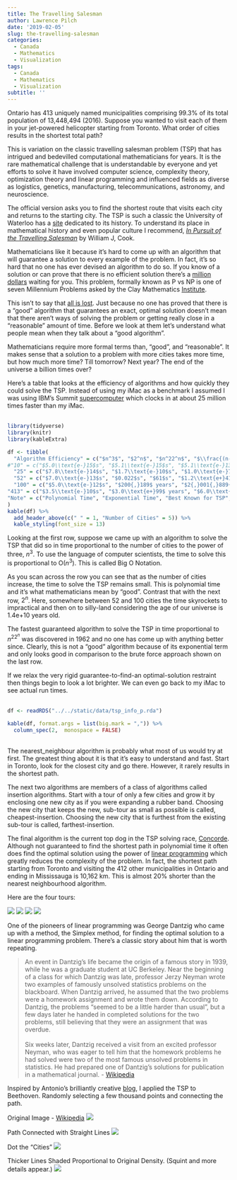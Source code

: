 ```yaml
---
title: The Travelling Salesman
author: Lawrence Pilch
date: '2019-02-05'
slug: the-travelling-salesman
categories:
  - Canada
  - Mathematics
  - Visualization
tags:
  - Canada
  - Mathematics
  - Visualization
subtitle: ''
---
```


Ontario has 413 uniquely named municipalities comprising 99.3% of its total population of 13,448,494 (2016). Suppose you wanted to visit each of them in your jet-powered helicopter starting from Toronto. What order of cities results in the shortest total path?

This is variation on the classic travelling salesman problem (TSP) that has intrigued and bedevilled computational mathematicians for years. It is the rare mathematical challenge that is understandable by everyone and yet efforts to solve it have involved computer science, complexity theory, optimization theory and linear programming and influenced fields as diverse as logistics, genetics, manufacturing, telecommunications, astronomy, and neuroscience.

The official version asks you to find the shortest route that visits each city and returns to the starting city. The TSP is such a classic the University of Waterloo has a [site](http://www.math.uwaterloo.ca/tsp/history/index.html) dedicated to its history. To understand its place in mathematical history and even popular culture I recommend, [*In Pursuit of the Travelling Salesman*](https://press.princeton.edu/titles/9531.html) by William J, Cook.

Mathematicians like it because it’s hard to come up with an algorithm that will guarantee a solution to every example of the problem. In fact, it’s so hard that no one has ever devised an algorithm to do so. If you know of a solution or can prove that there is no efficient solution there’s a [million dollars]([http://www.claymath.org/millennium-problems/millennium-prize-problems) waiting for you. This problem, formally known as P vs NP is one of seven Millennium Problems asked by the Clay Mathematics [Institute](http://www.claymath.org/millennium-problems).

This isn’t to say that [all is lost](https://www.rogerebert.com/reviews/all-is-lost-2013). Just because no one has proved that there is a “good” algorithm that guarantees an exact, optimal solution doesn’t mean that there aren’t ways of solving the problem or getting really close in a “reasonable” amount of time. Before we look at them let’s understand what people mean when they talk about a “good algorithm”.

Mathematicians require more formal terms than, “good”, and “reasonable”. It makes sense that a solution to a problem with more cities takes more time, but how much more time? Till tomorrow? Next year? The end of the universe a billion times over?

Here’s a table that looks at the efficiency of algorithms and how quickly they could solve the TSP. Instead of using my iMac as a benchmark I assumed I was using IBM’s Summit [supercomputer](https://www.ibm.com/thought-leadership/summit-supercomputer/) which clocks in at about 25 million times faster than my iMac.
<br><br>

```r

library(tidyverse)
library(knitr)
library(kableExtra)

df <- tibble(
  "Algorithm Efficiency" = c("$n^3$", "$2^n$", "$n^22^n$", "$\\frac{(n-1)!}{2}$"),
#"10" = c("$5.0\\text{e-}15$s", "$5.1\\text{e-}15$s", "$5.1\\text{e-}13$s", #"$1.8\\text{e-}11$s"),
  "25" = c("$7.8\\text{e-}14$s", "$1.7\\text{e-}10$s", "$1.0\\text{e-}7$s", "$2.5$ years"),
  "52" = c("$7.0\\text{e-}13$s", "$0.022$s", "$61$s", "$1.2\\text{e+}41$ years"),
  "100" = c("$5.0\\text{e-}12$s", "$200{,}189$ years", "$2{,}001{,}889{,}332$ years", "$7.4\\text{e+}130$ years"),
"413" = c("$3.5\\text{e-}10$s", "$3.0\\text{e+}99$ years", "$6.0\\text{e+}104$ years", "$2.1\\text{e+}875$ years"),
"Note" = c("Polynomial Time", "Exponential Time", "Best Known for TSP", "Brute Force")
)
kable(df) %>% 
  add_header_above(c(" " = 1, "Number of Cities" = 5)) %>% 
  kable_styling(font_size = 13)


```

Looking at the first row, suppose we came up with an algorithm to solve the TSP that did so in time proportional to the number of cities to the power of three, $n^3$. To use the language of computer scientists, the time to solve this is proportional to O($n^3$). This is called Big O Notation.

As you scan across the row you can see that as the number of cities increase, the time to solve the TSP remains small. This is polynomial time and it’s what mathematicians mean by “good”. Contrast that with the next row, $2^n$. Here, somewhere between 52 and 100 cities the time skyrockets to impractical and then on to silly-land considering the age of our universe is 1.4e+10 years old.

The fastest guaranteed algorithm to solve the TSP in time proportional to $n^22^n$ was discovered in 1962 and no one has come up with anything better since. Clearly, this is not a “good” algorithm because of its exponential term and only looks good in comparison to the brute force approach shown on the last row.

If we relax the very rigid guarantee-to-find-an optimal-solution restraint then things begin to look a lot brighter. We can even go back to my iMac to see actual run times.
<br><br>

```r
df <- readRDS("../../static/data/tsp_info_p.rda")

kable(df, format.args = list(big.mark = ",")) %>% 
  column_spec(2,  monospace = FALSE)
```
<br>
The nearest_neighbour algorithm is probably what most of us would try at first. The greatest thing about it is that it’s easy to understand and fast. Start in Toronto, look for the closest city and go there. However, it rarely results in the shortest path.

The next two algorithms are members of a class of algorithms called insertion algorithms. Start with a tour of only a few cities and grow it by enclosing one new city as if you were expanding a rubber band. Choosing the new city that keeps the new, sub-tour as small as possible is called, cheapest-insertion. Choosing the new city that is furthest from the existing sub-tour is called, farthest-insertion. 

The final algorithm is the current top dog in the TSP solving race, [Concorde](https://en.wikipedia.org/wiki/Concorde_TSP_Solver). Although not guaranteed to find the shortest path in polynomial time it often does find the optimal solution using the power of [linear programming](https://www.analyticsvidhya.com/blog/2017/02/lintroductory-guide-on-linear-programming-explained-in-simple-english/) which greatly reduces the complexity of the problem.  In fact, the shortest path starting from Toronto and visiting the 412 other municipalities in Ontario and ending in Mississauga is 10,162 km. This is almost 20% shorter than the nearest neighbourhood algorithm.

Here are the four tours:

![](/img/ON413_nn_2.png)
![](/img/ON413_cheapest_insertion_2.png)
![](/img/ON413_farthest_insertion_2.png)
![](/img/ON413_concorde_2.png)

One of the pioneers of linear programming was George Dantzig who came up with a method, the Simplex method, for finding the optimal solution to a linear programming problem. There’s a classic story about him that is worth repeating. 

>An event in Dantzig's life became the origin of a famous story in 1939, while he was a graduate student at UC Berkeley. Near the beginning of a class for which Dantzig was late, professor Jerzy Neyman wrote two examples of famously unsolved statistics problems on the blackboard. When Dantzig arrived, he assumed that the two problems were a homework assignment and wrote them down. According to Dantzig, the problems "seemed to be a little harder than usual", but a few days later he handed in completed solutions for the two problems, still believing that they were an assignment that was overdue.<br><br> Six weeks later, Dantzig received a visit from an excited professor Neyman, who was eager to tell him that the homework problems he had solved were two of the most famous unsolved problems in statistics. He had prepared one of Dantzig's solutions for publication in a mathematical journal. - [Wikipedia](https://en.wikipedia.org/wiki/George_Dantzig)


Inspired by Antonio’s brilliantly creative [blog](https://fronkonstin.com/2018/04/04/the-travelling-salesman-portrait/), I applied the TSP to Beethoven. Randomly selecting a few thousand points and connecting the path.

Original Image - [Wikipedia](https://en.wikipedia.org/wiki/Ludwig_van_Beethoven#/media/File:Beethoven.jpg)
![](/img/beethoven_orig.png)

Path Connected with Straight Lines
![](/img/beethoven_TSP_two_opt_B.png)

Dot the "Cities"
![](/img/beethoven_TSP_two_opt_B_thin_dots.png)

Thicker Lines Shaded Proportional to Original Density. (Squint and more details appear.)
![](/img/beethoven_TSP_strt_20000_grayscale_crop.png)

